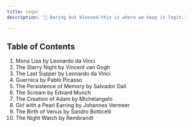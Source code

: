 ```yaml
---
title: Legal
description: '🧾 Boring but blessed—this is where we keep it legit.'

---
```


## Table of Contents

1. Mona Lisa by Leonardo da Vinci
2. The Starry Night by Vincent van Gogh
3. The Last Supper by Leonardo da Vinci
4. Guernica by Pablo Picasso
5. The Persistence of Memory by Salvador Dalí
6. The Scream by Edvard Munch
7. The Creation of Adam by Michelangelo
8. Girl with a Pearl Earring by Johannes Vermeer
9. The Birth of Venus by Sandro Botticelli
10. The Night Watch by Rembrandt
